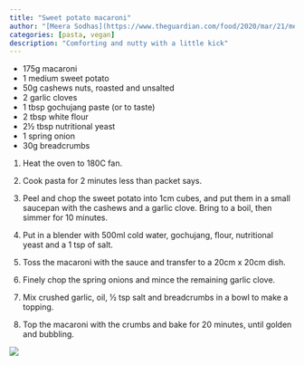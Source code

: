 ```yaml
---
title: "Sweet potato macaroni"
author: "[Meera Sodhas](https://www.theguardian.com/food/2020/mar/21/meera-sodhas-vegan-recipe-for-creamy-macaroni-with-sweet-potato-and-gochujang)"
categories: [pasta, vegan]
description: "Comforting and nutty with a little kick"
---
```


- 175g macaroni
- 1 medium sweet potato
- 50g cashews nuts, roasted and unsalted
- 2 garlic cloves
- 1 tbsp gochujang paste (or to taste)
- 2 tbsp white flour
- 2½ tbsp nutritional yeast
- 1 spring onion
- 30g breadcrumbs

1. Heat the oven to 180C fan. 

1. Cook pasta for 2 minutes less than packet says.

1. Peel and chop the sweet potato into 1cm cubes, and put them in a small saucepan with the cashews and a garlic clove. Bring to a boil, then simmer for 10 minutes.

1. Put in a blender with 500ml cold water, gochujang, flour, nutritional yeast and a 1 tsp of salt. 

1. Toss the macaroni with the sauce and transfer to a 20cm x 20cm dish.

1. Finely chop the spring onions and mince the remaining garlic clove.

1. Mix crushed garlic, oil, ½ tsp salt and breadcrumbs in a bowl to make a topping.

1. Top the macaroni with the crumbs and bake for 20 minutes, until golden and bubbling.

![](macaroni.png)